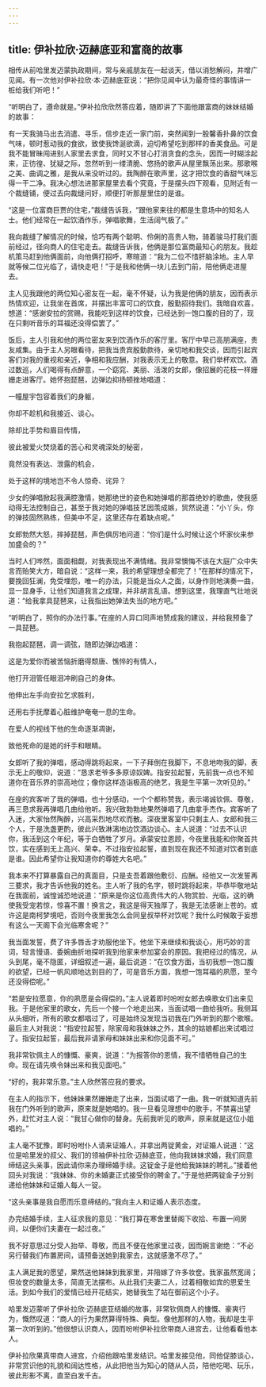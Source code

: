 ```yaml
---
---
---
```

title: 伊补拉欣·迈赫底亚和富商的故事
---




相传从前哈里发迈蒙执政期间，常与亲戚朋友在一起谈天，借以消愁解闷，并增广见闻。有一次他对伊补拉欣·本·迈赫底亚说：“把你见闻中认为最奇怪的事情讲一桩给我们听吧！”

“听明白了，遵命就是。”伊补拉欣欣然答应着，随即讲了下面他跟富商的妹妹结婚的故事：

有一天我骑马出去消遣、寻乐，信步走近一家门前，突然闻到一股馨香扑鼻的饮食气味，顿时惹动我的食欲，致使我馋涎欲滴，迫切希望吃到那样的香美食品。可是我不能冒昧闯进别人家里去求食，同时又不甘心打消贪食的念头，因而一时糊涂起来，正彷徨、犹疑之际，忽然听到一缕清脆、悠扬的歌声从屋里飘荡出来。那歌喉之美、曲调之雅，是我从来没听过的。我陶醉在歌声里，这才把饮食的香甜气味忘得一干二净。我决心想法进那家屋里去看个究竟，于是摆头四下观看，见附近有一个裁缝铺，便过去向裁缝问好，顺便打听那屋里住的是谁。

“这是一位富商巨贾的住宅，”裁缝告诉我，“跟他家来往的都是生意场中的知名人士。他们经常在一起饮酒作乐，弹唱歌舞，生活阔气极了。”

我向裁缝了解情况的时候，恰巧有两个聪明、伶俐的高贵人物，骑着骏马打我们面前经过，径向商人的住宅走去。裁缝告诉我，他俩是那位富商最知心的朋友。我趁机策马赶到他俩面前，向他俩打招呼，寒暄道：“我为二位不惜肝脑涂地。主人早就等候二位光临了，请快走吧！”于是我和他俩一块儿去到门前，陪他俩走进屋去。

主人见我跟他的两位知心密友在一起，毫不怀疑，认为我是他俩的朋友，因而表示热情欢迎，让我坐在首席，并摆出丰富可口的饮食，殷勤招待我们。我暗自欢喜，想道：“感谢安拉的赏赐，我能吃到这样的饮食，已经达到一饱口腹的目的了，现在只剩听音乐的耳福还没得偿罢了。”

饭后，主人引我和他的两位密友来到饮酒作乐的客厅里。客厅中早已高朋满座，贵友咸集。由于主人另眼看待，把我当贵宾殷勤款待，亲切地和我交谈，因而引起宾客们对我的重视和亲近，争相和我应酬，对我表示无上的敬意。我们举杯欢饮。酒过数巡，人们喝得有点醉意，一个窈窕、美丽、活泼的女郎，像招展的花枝一样姗姗走进客厅。她怀抱琵琶，边弹边抑扬顿挫地唱道：

一幢屋宇包容着我们的身躯，

你却不趁机和我接近、谈心。

除却比手势和眉目传情，

彼此被爱火焚烧着的苦心和灵魂深处的秘密，

竟然没有表达、泄露的机会，

处于这样的境地岂不令人惊奇、诧异？

少女的弹唱掀起我满腔激情，她那绝世的姿色和她弹唱的那首绝妙的歌曲，使我感动得无法控制自己，甚至于我对她的弹唱技艺因羡成嫉，贸然说道：“小丫头，你的弹技固然熟练，但美中不足，这里还存在着缺点呢。”

女郎勃然大怒，摔掉琵琶，声色俱厉地问道：“你们是什么时候让这个坏家伙来参加盛会的？”

当时人们哗然，面面相觑，对我表现出不满情绪。我非常懊悔不该在大庭广众中失言而贻笑大方，暗自说：“这样一来，我的希望理想全都完了！”在那样的情况下，要挽回狂澜，免受埋怨，唯一的办法，只能是当众人之面，以身作则地演奏一曲，显一显身手，让他们知道我言之成理，并非胡言乱语。想到这里，我理直气壮地说道：“给我拿具琵琶来，让我指出她弹法失当的地方吧。”

“听明白了，照你的办法行事。”在座的人异口同声地赞成我的建议，并给我预备了一具琵琶。

我抱起琵琶，调一调弦，随即边弹边唱道：

这是为爱你而被苦恼折磨得颓唐、憔悴的有情人，

他打开泪管任眼泪冲刷自己的身体。

他伸出左手向安拉乞求胜利，

还用右手抚摩着心脏维护奄奄一息的生命。

在爱人的视线下他的生命逐渐凋谢，

致他死命的是她的纤手和眼睛。

女郎听了我的弹唱，感动得跳将起来，一下子拜倒在我脚下，不息地吻我的脚，表示无上的敬仰，说道：“恳求老爷多多原谅奴婢。指安拉起誓，先前我一点也不知道你在音乐界的崇高地位；像你这样造诣极高的绝艺，我是生平第一次听见的。”

在座的宾客听了我的弹唱，也十分感动，一个个都称赞我，表示竭诚钦佩、尊敬，再三恳求我再弹唱几曲给他听。我兴致勃勃地果然弹唱了几曲拿手杰作。宾客听了入迷，大家怡然陶醉，兴高采烈地尽欢而散。深夜里客室中只剩主人、女郎和我三个人，于是洗盏更酌，彼此兴致淋漓地边饮酒边谈心。主人说道：“过去不认识你，我活到这个年纪，等于白牺牲了岁月。承蒙安拉恩顾，今夜里我能和你聚首共饮，实在感到无上高兴、荣幸。不过指安拉起誓，直到现在我还不知道对饮者到底是谁。因此希望你让我知道你的尊姓大名吧。”

我本来不打算暴露自己的真面目，只是支吾着跟他敷衍、应酬。经他又一次发誓再三要求，我才告诉他我的姓名。主人听了我的名字，顿时跳将起来，毕恭毕敬地站在我面前，诚惶诚恐地说道：“原来是你这位高贵伟大的人物赏脸、光临，这的确使我受宠若惊，惊喜不置！换言之，我这是得天独厚了，我是无法感谢上苍的。或许这是南柯梦境吧，否则今夜里我怎么会同皇叔举杯对饮呢？我什么时候敢于妄想有这么一天阁下会光临寒舍呢？”

我当面发誓，费了许多唇舌才劝服他坐下。他坐下来继续和我谈心，用巧妙的言词，轻言慢语、委婉曲折地探听我到他家来参加宴会的原因。我把经过的情况，从头到尾，毫不隐匿，详细叙述一遍，最后说道：“在饮食方面，当初我想一饱口腹的欲望，已经一帆风顺地达到目的了，可是音乐方面，我想一饱耳福的夙愿，至今还没得偿呢。”

“若是安拉愿意，你的夙愿是会得偿的。”主人说着即时吩咐女郎去唤歌女们出来见我。于是他家里的歌女，先后一个接一个地走出来，当面试唱一曲给我听。我侧耳从头细听，所有的歌女都唱过了，可是始终没发现当初我在门外听到的那个歌喉。最后主人对我说：“指安拉起誓，除家母和我妹妹之外，其余的姑娘都出来试唱过了。指安拉起誓，最后我非请家母和妹妹出来和你见面不可。”

我非常钦佩主人的慷慨、豪爽，说道：“为报答你的恩情，我不惜牺牲自己的生命。现在请先唤令妹出来和我见面吧。”

“好的，我非常乐意。”主人欣然答应我的要求。

在主人的指示下，他妹妹果然姗姗走了出来，当面试唱了一曲。我一听就知道先前我在门外听到的歌声，原来就是她唱的。我一旦看见理想中的歌手，不禁喜出望外，赶忙对主人说：“我甘心做你的替身。先前我听见的歌声，原来就是这位小姐唱的。”

主人毫不犹豫，即时吩咐仆人请来证婚人，并拿出两锭黄金，对证婚人说道：“这位是哈里发的叔父、我们的领袖伊补拉欣·迈赫底亚，他向我妹妹求婚，我们同意缔结这头亲事，因此请你来办理缔婚手续。这锭金子是他给我妹妹的聘礼。”接着他回头对我说：“我妹妹、你的未婚妻正式接受你的聘金了。”于是他把两锭金子分别递给他妹妹和证婚人每人一锭。

“这头亲事是我自愿而乐意缔结的。”我向主人和证婚人表示态度。

办完结婚手续，主人征求我的意见：“我打算在寒舍里替阁下收拾、布置一间房间，以便你们夫妻在一起过夜。”

我不好意思过分受人抬举、尊敬，而且不便在他家里过夜，因而婉言谢绝：“不必另行替我们布置房间，请预备送她到我家去，这就感激不尽了。”

主人满足我的愿望，果然送他妹妹到我家里，并陪嫁了许多妆奁。我家虽然宽阔；但妆奁的数量太多，简直无法摆布。从此我们夫妻二人，过着相敬如宾的恩爱生活。到如今我们的爱情已经开花结实，她替我生了站在御前这个小子。

哈里发迈蒙听了伊补拉欣·迈赫底亚结婚的故事，非常钦佩商人的慷慨、豪爽行为，慨然叹道：“商人的行为果然算得特殊、典型。像他那样的人物，我却是生平第一次听到的。”他很想认识商人，因而吩咐伊补拉欣带商人进宫去，让他看看他本人。

伊补拉欣果真带商人进宫，介绍他跟哈里发结识。哈里发接见他，同他促膝谈心，非常赏识他的礼貌和阔达性格，从此把他当为知心的随从人员，陪他吃喝、玩乐，彼此形影不离，直至白发千古。